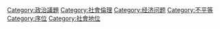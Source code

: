 [[Category:政治議題|Category:政治議題]]
[[Category:社會倫理|Category:社會倫理]]
[[Category:经济问题|Category:经济问题]]
[[Category:不平等|Category:不平等]]
[[Category:序位|Category:序位]]
[[Category:社會地位|Category:社會地位]]